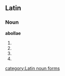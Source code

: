 ==Latin==
===Noun===
'''abollae''' {{f}}
# {{inflection of|abolla#Latin|abolla|gen|s}}
# {{inflection of|abolla#Latin|abolla|dat|s}}
# {{inflection of|abolla#Latin|abolla|nom|p}}
# {{inflection of|abolla#Latin|abolla|voc|p}}

[[category:Latin noun forms]]